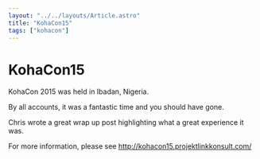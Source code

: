 ```yaml
---
layout: "../../layouts/Article.astro"
title: "KohaCon15"
tags: ["kohacon"]
---
```


# KohaCon15

KohaCon 2015 was held in Ibadan, Nigeria.

By all accounts, it was a fantastic time and you should have gone.

Chris wrote a great wrap up post highlighting what a great experience it was.

For more information, please see http://kohacon15.projektlinkkonsult.com/
